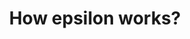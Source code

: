 ---
title: How epsilon works?
steps:
  - title: Connect your database to the platform by creating a project
    image: ./images/step-1.png
  - title: Other users can browse and request datasets for analysis
    image: ./images/step-2.png
  - title: Provide your research participants control over their data
    image: ./images/step-3.png

---